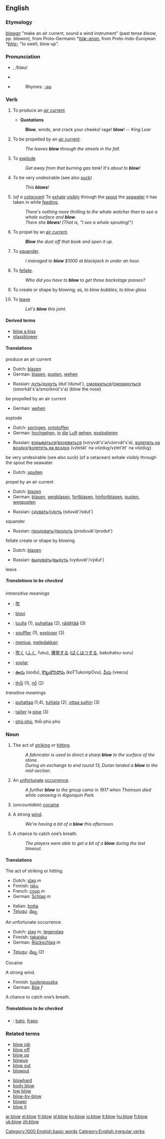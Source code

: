 ==English==

[[Category:1000 English basic words]]
===Etymology===
{{OE.}} ''[[blawan]]'' "make an air current, sound a wind instrument" (past tense ''bleow'', pp. ''blawen''), from Proto-Germanic *''[[blæ-anan]]'', from Proto-Indo-European ''*[[bhle-]]'' "to swell, blow up".

===Pronunciation===
*{{IPA|/blɔʊ/}}, /bləʊ/
*{{SAMPA|/'blOU/}}
*{{audio|en-us-blow.ogg|Audio (US)}}
*:Rhymes: [[Rhymes:English:-əʊ|-əʊ]]

===Verb===
[[Category:English irregular verbs]]
{{en-verb|blows|blowing|blew|blown}}

#{{intransitive}} To produce an [[air current]]
#*'''Quotations'''
#:'''Blow''', winds, and crack your cheeks! rage! '''blow'''! -- ''King Lear''
#{{intransitive}} To be propelled by an [[air current]].
#:''The leaves '''blow''' through the streets in the fall.''
#{{intransitive}} To [[explode]]
#:''Get away from that burning gas tank!  It's about to '''blow'''!''
#{{intransitive}} {{slang}} To be very undesirable (see also [[suck]])
#:''This '''blows'''!''
#{{intransitive}} (''of a [[cetacean]]'') To [[exhale]] [[visibly]] through the [[spout]] the [[seawater]] it has taken in while [[feeding]].
#:''There's nothing more thrilling to the whale watcher than to see a whale surface and '''blow'''.''
#:''There she '''blows'''! (That is, "I see a whale spouting!")''
#{{transitive}} To propel by an [[air current]].
#:'''''Blow''' the dust off that book and open it up.''
#{{transitive}} To [[squander]].
#:''I managed to '''blow''' $1000 at blackjack in under an hour.''
#{{transitive}} {{vulgar}} To [[fellate]].
#:''Who did you have to '''blow''' to get those backstage passes?''
#{{transitive}} To create or shape by blowing; as, ''to blow bubbles'', ''to blow glass''
#{{transitive}} To [[leave]]
#:''Let's '''blow''' this joint.''

====Derived terms====
*[[blow a kiss]]
*[[glassblower]]

====Translations====
produce an air current 
{{top}}
*Dutch: [[blazen]]
*German: [[blasen]], [[pusten]], [[wehen]]
{{mid}}
*Russian: [[дуть]]/[[дунуть]] (dut'/dúnut'), [[сморкаться]]/[[сморкнуться]] (smorkát's'a/smorknút's'a) (blow the nose)
{{bottom}}
be propelled by an air current
{{top}}
*German: [[wehen]] 
{{mid}}
{{bottom}}
explode <!--3-->
{{top}}
*Dutch: [[springen]], [[ontploffen]]
*German: [[hochgehen]], [[in]] [[die]] [[Luft]] [[gehen]], [[explodieren]]
{{mid}}
*Russian: [[взрываться]]/[[взорваться]] (vzryvát's'a/vzorvát's'a), [[взлетать на воздух]]/[[взлететь на воздух]] (vzletát' na vózduχ/vzlet'ét' na vózduχ)
{{bottom}}
be very undesirable (see also suck) <!--4-->
{{top}}
{{mid}}
{{bottom}}
(of a cetacean) exhale visibly through the spout the seawater <!--5-->
{{top}}
*Dutch: [[spuiten]]
{{mid}}
{{bottom}}
propel by an air current <!--6-->
{{top}}
*Dutch: [[blazen]]
*German: [[blasen]], [[wegblasen]], [[fortblasen]], [[hinfortblasen]], [[pusten]], [[wegpusten]]
{{mid}}
*Russian: [[сдувать]]/[[сдуть]] (sduvát'/sdut')
{{bottom}}
squander <!--7-->
{{top}}
{{mid}}
*Russian: [[продувать]]/[[продуть]] (produvát'/produt')
{{bottom}}
fellate <!--8-->
{{top}}
{{mid}}
{{bottom}}
create or shape by blowing <!--9-->
{{top}}
*Dutch: [[blazen]]
{{mid}}
*Russian: [[выдувать]]/[[выдуть]] (vyduvát'/výdut')
{{bottom}}
leave <!--10-->
{{top}}
{{mid}}
{{bottom}}

=====Translations to be checked=====
{{checktrans}}
''intransitive meanings''

*{{ttbc|Chinese}}: [[吹]]
*{{ttbc|Esperanto}}: [[blovi]]
*{{ttbc|Finnish}}: [[tuulla]] (1), [[puhaltaa]] (2), [[räjähtää]] (3)
*{{ttbc|French}}: [[souffler]] (1), [[exploser]] (3)
*{{ttbc|Indonesian}}: [[tiup|meniup]], [[ledak|meledakkan]]
*{{ttbc|Japanese}}: [[吹く]] ([[ふく]], fuku), [[爆発]]する ([[ばくはつ]]する, bakuhatsu-suru)
*{{ttbc|Spanish}}: [[soplar]]
*{{ttbc|Telugu}}: [[ఊదు]] (oodu), [[కొట్టుకొనిపోవు]] (koTTukonipOvu), [[వీచు]] (veecu)
*{{ttbc|Vietnamese}}: [[thổi]] (1), [[nổ]] (2)

''transitive meanings''

*{{ttbc|Finnish}}: [[puhaltaa]] (1,4), [[tuhlata]] (2), [[ottaa suihin]] (3)
*{{ttbc|French}}: [[tailler]] la [[pipe]] (3)
*{{ttbc|Vietnamese}}: [[phù phù]], thổi phù phù

===Noun===
{{en-noun}}

# The act of [[striking]] or [[hit]]ting.
#:''A fabricator is used to direct a sharp '''blow''' to the surface of the stone.''
#:''During an exchange to end round 13, Duran landed a '''blow''' to the mid-section.''
# An [[unfortunate]] [[occurrence]].
#:''A further '''blow''' to the group came in 1917 when Thomson died while canoeing in Algonquin Park.''
# {{slang}} (''uncountable'') [[cocaine]]
# A strong [[wind]].
#:''We're having a bit of a '''blow''' this afternoon.''
# {{colloquial}} A chance to catch one’s breath.
#:''The players were able to get a bit of a '''blow''' during the last timeout.''

====Translations====
;The act of striking or hitting.
{{top}}
*Dutch: [[slag]] ''m''
*Finnish: [[isku]]
*French: [[coup]] ''m''
*German: [[Schlag]] ''m''
{{mid}}
*Italian: [[botta]] {{f}}
*[[Telugu]]: [[దెబ్బ]]
{{bottom}}

;An unfortunate occurrence.
{{top}}
*Dutch: [[slag]] ''m'', [[tegenslag]] {{m}}
*Finnish: [[takaisku]]
*German: [[Rückschlag]] ''m''
{{mid}}
*[[Telugu]]: [[దెబ్బ]] (2)
{{bottom}}

;Cocaine
{{top}}
{{mid}}
{{bottom}}

;A strong wind.
{{top}}
*Finnish: [[tuulenpuuska]]
*German: [[Böe]] ''f''
{{mid}}
{{bottom}}

;A chance to catch one’s breath.
{{top}}
{{mid}}
{{bottom}}

=====Translations to be checked=====
{{checktrans}}
*{{ttbc|Esperanto}}: [[bato]], [[frapo]]

===Related terms===
{{top}}
*[[blow job]]
*[[blow off]]
*[[blow up]]
*[[blowup]]
*[[blow out]]
*[[blowout]]
{{mid}}
*[[blowhard]]
*[[body blow]]
*[[low blow]]
*[[blow-by-blow]]
*[[blower]]
*[[blow it]]
{{bottom}}

[[ar:blow]]
[[el:blow]]
[[fr:blow]]
[[gl:blow]]
[[ko:blow]]
[[io:blow]]
[[it:blow]]
[[hu:blow]]
[[fi:blow]]
[[uk:blow]]
[[zh:blow]]